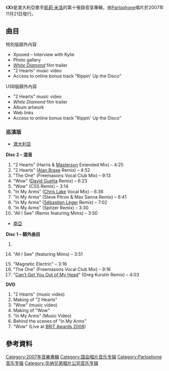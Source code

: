 {{Infobox album
|Name=X
|Type=studio
|Artist=[[凱莉·米洛|凱莉·米洛]]
|Cover=KylieXCover.png
|Border=yes
|Released={{Start date|2007|11|21}}
|Recorded=2006年5月–2007年8月
|Genre={{flatlist| 
* [[舞蹈流行音樂|流行舞曲]] 
* [[流行電音|流行電音]]<ref>{{cite web |url=https://www.youtube.com/watch?v=9aCZgJxYVu0 |title=Kylie in Japanese TV – Interview – 2008-01-22 |publisher=[[YouTube|YouTube]] |date=25 January 2008 |accessdate=6 February 2011 |archive-date=2022-03-18 |archive-url=https://web.archive.org/web/20220318190902/https://www.youtube.com/watch?v=9aCZgJxYVu0 }}</ref> 
}}
|Length={{duration|m=45|s=12}}
|Label=[[Parlophone|Parlophone]]
|Producer={{flatlist| 
* [[Bloodshy_&_Avant|Bloodshy & Avant]] 
* [[Guy_Chambers|Guy Chambers]] 
* [[Cutfather|Cutfather]] 
* [[Cathy_Dennis|Cathy Dennis]] 
* [[Freemasons|Freemasons]] 
* [[Calvin_Harris|Calvin Harris]] 
* [[Jonas_Jeberg|Jonas Jeberg]] 
* [[Kish_Mauve|Kish Mauve]] 
* [[Greg_Kurstin|Greg Kurstin]] 
* [[Biffco|Richard "Biff" Stannard]] 
* [[Eg_White|Eg White]] 
}}
|Last album=[[Ultimate_Kylie|Ultimate Kylie]]<br>（2004年）
|This album='''X'''<br>（2007年）
|Next album=[[Aphrodite_(專輯)|Aphrodite]]<br>（2010年）
|Misc={{Singles   
| Name          = X   
| Type          = studio   
| Single 1      = [[2_Hearts|2 Hearts]]   
| Single 1 date = 2007年11月9日   
| Single 2      = [[In_My_Arms|In My Arms]]   
| Single 2 date = 2008年2月15日   
| Single 3      = [[Wow_(歌曲)|Wow]]   
| Single 3 date = 2008年2月15日   
| Single 4      = [[All_I_See|All I See]]   
| Single 4 date = 2008年3月11日   
| Single 5      = [[The_One_(歌曲)|The One]]   
| Single 5 date = 2008年7月28日 
}}
}}

《'''X'''》是澳大利亞歌手[[凯莉·米洛|凱莉·米洛]]的第十張錄音室專輯，由[[Parlophone|Parlophone]]唱片於2007年11月21日發行。

== 曲目 ==
{{Track listing
| extra_column = 監製
| total_length = 45:12

| title1 = [[2_Hearts_(Kylie_Minogue_song)|2 Hearts]]
| writer1 = {{flatlist|
*[[Kish_Mauve|Jim Eliot]]
*Mima Stilwell}}
| extra1 = [[Kish_Mauve|Kish Mauve]]
| length1 = 2:51

| title2 = Like a Drug
| writer2 = {{flatlist|
*[[Cutfather|Mich Hedin Hansen]]
*[[Jonas_Jeberg|Jonas Jeberg]]
*[[Engelina|Engelina Andrina]]
*[[Adam_Powers|Adam Powers]]}}
| extra2 = {{flatlist|
*[[Cutfather|Cutfather]]
*Jeberg}}
| length2 = 3:18

| title3 = [[In_My_Arms_(Kylie_Minogue_song)|In My Arms]]
| writer3 = {{flatlist|
*[[Kylie_Minogue|Kylie Minogue]]
*[[Calvin_Harris|Calvin Harris]]
*[[Biffco|Richard "Biff" Stannard]]
*Paul Harris
*Julian Peake}}
| extra3 = {{flatlist|
*C. Harris
*Stannard}}
| length3 = 3:32

| title4 = [[Speakerphone_(song)|Speakerphone]]
| writer4 = {{flatlist|
*Christian Karlsson
*Pontus Winnberg
*[[Henrik_Jonback|Henrik Jonback]]
*[[Klas_Åhlund|Klas Åhlund]]}}
| extra4 = [[Bloodshy_and_Avant|Bloodshy and Avant]]
| length4 = 3:54

| title5 = Sensitized
| writer5 = {{flatlist|
*[[Guy_Chambers|Guy Chambers]]
*[[Cathy_Dennis|Cathy Dennis]]
*[[Serge_Gainsbourg|Serge Gainsbourg]]}}
| extra5 = {{flatlist|
*Chambers
*Dennis}}
| length5 = 3:57

| title6 = Heart Beat Rock
| writer6 = {{flatlist|
*Minogue
*[[Karen_Poole|Karen Poole]]
*C. Harris
*John Lipsey}}
| extra6 = C. Harris
| length6 = 3:24

| title7 = [[The_One_(Kylie_Minogue_song)|The One]]
| writer7 = {{flatlist|
*Minogue
*Stannard
*James Wiltshire
*Russell Small
*[[Zoo_Brazil|John Andersson]]
*Johan Emmoth
*Emma Holmgren}}
| extra7 = {{flatlist|
*Stannard
*[[Freemasons_(band)|Freemasons]]}}
| length7 = 4:05

| title8 = No More Rain
| writer8 = {{flatlist|
*Minogue
*Poole
*Karlsson
*Winnberg
*[[Jonas_Quant|Jonas Quant]]}}
| extra8 = [[Greg_Kurstin|Greg Kurstin]]
| length8 = 4:02

| title9 = [[All_I_See|All I See]]
| writer9 = {{flatlist|
*Jeberg
*Hansen
*[[Edwin_"Lil'_Eddie"_Serrano|Edwin Serrano]]
*Raymond Calhoun}}
| extra9 = {{flatlist|
*Cutfather
*Jeberg}}
| length9 = 3:05

| title10 = Stars
| writer10 = {{flatlist|
*Minogue
*Stannard
*P. Harris
*Peake}}
| extra10 = {{flatlist|
*Stannard
*P. Harris
*Peake}}
| length10 = 3:41

| title11 = [[Wow_(Kylie_Minogue_song)|Wow]]
| writer11 = {{flatlist|
*Minogue
*Poole
*Kurstin}}
| extra11 = Kurstin
| length11 = 3:10

| title12 = Nu-di-ty
| writer12 = {{flatlist|
*Poole
*Karlsson
*Winnberg}}
| extra12 = Bloodshy and Avant
| length12 = 3:04

| title13 = Cosmic
| writer13 = {{flatlist|
*Minogue
*[[Eg_White|Eg White]]}}
| extra13 = White
| length13 = 3:09
}}
{{Track listing
| collapsed = yes
| headline = CD-ROM額外曲目
| extra_column = 監製

| title14 = Rippin' Up the Disco
| writer14 = {{flatlist|
*Hansen
*Jeberg
*Jasmine Baird}}
| extra14 = {{flatlist|
*Cutfather
*Jeberg}}
| length14 = 3:29
}}
{{Track listing
| collapsed = yes
| headline = 澳大利亞、紐西蘭[[iTunes_Store|iTunes Store]]額外曲目<ref>{{cite web |url=https://itunes.apple.com/au/album/x-bonus-track-version/id268623514 |title=X (Bonus Track Version) by Kylie Minogue |publisher=iTunes Store (AU). Apple |accessdate=17 February 2011 |archive-date=2019-05-19 |archive-url=https://archive.today/20190519153236/https://itunes.apple.com/us/album/body-language/id693183065 |dead-url=no }}</ref><ref>{{cite web |url=https://itunes.apple.com/nz/album/x-bonus-track-version/id268623514 |title=X (Bonus Track Version) by Kylie Minogue |publisher=iTunes Store (NZ). Apple |accessdate=17 February 2011 |archive-date=2012-11-11 |archive-url=https://web.archive.org/web/20121111195551/https://itunes.apple.com/nz/album/x-bonus-track-version/id268623514 |dead-url=no }}</ref>
| extra_column = 監製

| title14 = Magnetic Electric
| writer14 = {{flatlist|
*Minogue
*Poole
*Kurstin}}
| extra14 = Kurstin
| length14 = 3:16

| title15 = White Diamond 
| writer15 = {{flatlist|
*Minogue
*[[Babydaddy|Babydaddy]]
*[[Jake_Shears|Jake Shears]]}}
| extra15 = {{flatlist|
*Babydaddy
*Shears}}
| length15 = 3:03
}}
{{Track listing
| collapsed = yes
| headline = 歐洲iTunes Store額外曲目<ref>{{cite web |url=https://itunes.apple.com/gb/album/x/id726386083 |title=X by Kylie Minogue |publisher=iTunes Store (GB). Apple |accessdate=4 February 2014 |archive-date=2014-06-16 |archive-url=https://web.archive.org/web/20140616143022/https://itunes.apple.com/gb/album/x/id726386083 |dead-url=no }}</ref><ref>{{cite web |url=https://itunes.apple.com/de/album/x/id726386083?l=en |title=X by Kylie Minogue |publisher=iTunes Store (DE). Apple |accessdate=4 February 2014 |archive-date=2014-06-16 |archive-url=https://web.archive.org/web/20140616142942/https://itunes.apple.com/de/album/x/id726386083?l=en |dead-url=no }}</ref>
| extra_column = 監製

| title14 = Heart Beat Rock
| note14 = Benny Blanco Remix featuring [[Spank_Rock|MC Spank Rock]]
| writer14 = {{flatlist|
*Minogue
*Poole
*C. Harris
*Lipsey}}
| extra14 = C. Harris
| length14 = 3:13
}}
{{Track listing
| collapsed = yes
| headline = 日本版額外曲目
| extra_column = 監製

| title14 = King or Queen
| writer14 = {{flatlist|
*Minogue
*Poole
*Kurstin}}
| extra14 = Kurstin
| length14 = 2:39

| title15 = I Don't Know What It is
| writer15 = {{flatlist|
*Minogue
*Stannard
*P. Harris
*Peake
*[[Rob_Davis_(musician)|Rob Davis]]}}
| extra15 = {{flatlist|
*Stannard
*P. Harris
*Peake}}
| length15 = 3:18
}}
{{Track listing
| collapsed = yes
| headline = 墨西哥特別版額外曲目<ref>{{cite AV media notes |title=X |type=Mexican special edition liner notes |others=[[Kylie_Minogue|Kylie Minogue]] |publisher=[[Parlophone|Parlophone]] |year=2007 |id=50999 237110 2 0}}</ref>
| extra_column = 監製

| title14 = In My Arms
| note14 = featuring [[Aleks_Syntek|Aleks Syntek]]
| writer14 = {{flatlist|
*Minogue
*C. Harris
*Stannard
*P. Harris
*Peake}}
| extra14 = {{flatlist|
*C. Harris
*Stannard}}
| length14 = 3:40

| title15 = In My Arms
| note15 = Spitzer Dub Remix
| writer15 = {{flatlist|
*Minogue
*C. Harris
*Stannard
*P. Harris
*Peake}}
| extra15 = {{flatlist|
*C. Harris
*Stannard}}
| length15 = 5:03

| title16 = Wow
| note16 = [[CSS_(band)|CSS]] Remix
| writer16 = {{flatlist|
*Minogue
*Poole
*Kurstin}}
| extra16 = Kurstin
| length16 = 3:16

| title17 = Carried Away
| writer17 = {{flatlist|
*Minogue
*Kurstin
*Poole}}
| extra17 = Kurstin
| length17 = 3:17

| title18 = Cherry Bomb
| writer18 = {{flatlist|
*Minogue
*Karlsson
*Winnberg
*Quant
*Poole}}
| extra18 = Bloodshy and Avant
| length18 = 4:17

| title19 = Do It Again
| writer19 = {{flatlist|
*Minogue
*Kurstin
*Poole}}
| extra19 = Kurstin
| length19 = 3:22
}}
{{Track listing
| collapsed = yes
| headline = 中國大陸、台灣、馬來西亞版額外曲目
| extra_column = 監製

| title3 = In My Arms
| note3 = featuring [[蔡依林|蔡依林]]
| writer3 = {{flatlist|
*Minogue
*C. Harris
*Stannard
*P. Harris
*Peake}}
| extra3 = {{flatlist|
*C. Harris
*Stannard}}
| length3 = 3:32
}}
{{Track listing
| collapsed = yes
| headline = 美國版額外曲目
| extra_column = 監製

| title14 = All I See
| note14 = featuring [[Mims_(rapper)|Mims]]
| writer14 = {{flatlist|
*Jeberg
*Hansen
*Serrano
*Calhoun}}
| extra14 = {{flatlist|
*Cutfather
*Jeberg}}
| length14 = 3:51

| title15 = Carried Away
| note15 = [[Amazon_MP3|Amazon MP3]] bonus track<ref>{{cite web |url=http://www.amazon.com/dp/B0016OB3QE |title=X: Kylie Minogue |publisher=[[Amazon_MP3|Amazon MP3]] |accessdate=17 February 2011 |archive-date=2020-09-04 |archive-url=https://web.archive.org/web/20200904184316/https://www.amazon.com/dp/B0016OB3QE }}</ref>
| writer15 = {{flatlist|
*Minogue
*Poole
*Kurstin}}
| extra15 = Kurstin
| length15 = 3:14
}}

;特別版額外內容
*Xposed – Interview with Kylie
*Photo gallery
*''[[White_Diamond:_A_Personal_Portrait_of_Kylie_Minogue|White Diamond]]'' film trailer
*"2 Hearts" music video
*Access to online bonus track "Rippin' Up the Disco"

;USB版額外內容
*"2 Hearts" music video
*''White Diamond'' film trailer
*Album artwork
*Web links
*Access to online bonus track "Rippin' Up the Disco"

===巡演版===
{{col-begin}}
{{col-2}}
*<u>澳大利亞</u>

'''Disc 2 – 混音'''
#"2 Hearts" (Harris & [[Paul_Masterson|Masterson]] Extended Mix) – 4:25
#"2 Hearts" ([[Alan_Braxe|Alan Braxe]] Remix) – 4:52
#"The One" (Freemasons Vocal Club Mix) – 9:13
#"Wow" ([[David_Guetta|David Guetta]] Remix) – 6:23
#"Wow" (CSS Remix) – 3:14
#"In My Arms" ([[Chris_Lake|Chris Lake]] Vocal Mix) – 6:36
#"In My Arms" (Steve Pitron & Max Sanna Remix) – 6:41
#"In My Arms" ([[Sébastien_Léger|Sébastien Léger]] Remix) – 7:02
#"In My Arms" (Spitzer Remix) – 3:30
#"All I See" (Remix featuring Mims) – 3:50
{{col-2}}
*<u>南亞</u>

'''Disc 1 – 額外曲目'''
#<li value=14>"All I See" (featuring Mims) – 3:51
#"Magnetic Electric" – 3:16
#"The One" (Freemasons Vocal Club Mix) – 9:16
#"[[Can't_Get_You_Out_of_My_Head|Can't Get You Out of My Head]]" (Greg Kurstin Remix) – 4:03

'''DVD'''
#"2 Hearts" (music video)
#Making of "2 Hearts"
#"Wow" (music video)
#Making of "Wow"
#"In My Arms" (Music Video)
#Behind the scenes of "In My Arms"
#"Wow" (Live at [[2008_BRIT_Awards|BRIT Awards 2008]])
{{col-end}}

== 參考資料 ==
{{Reflist}}

[[Category:2007年音樂專輯|Category:2007年音樂專輯]]
[[Category:国会唱片音乐专辑|Category:国会唱片音乐专辑]]
[[Category:Parlophone音乐专辑|Category:Parlophone音乐专辑]]
[[Category:华纳兄弟唱片公司音乐专辑|Category:华纳兄弟唱片公司音乐专辑]]